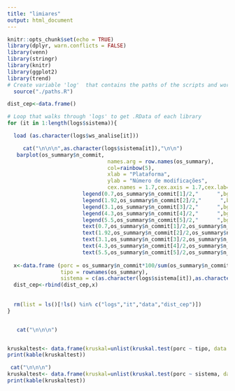 ```yaml
---
title: "limiares"
output: html_document
---
```


```r
knitr::opts_chunk$set(echo = TRUE)
library(dplyr, warn.conflicts = FALSE)
library(venn)
library(stringr)
library(knitr)
library(ggplot2)
library(trend)
# Create variable 'log'  that contains the paths of the scripts and workspaces (.RData)
  source("./paths.R")

```



```r
dist_cep<-data.frame()

# Loop that walks through 'logs' to get .RData of each library
for (it in 1:length(logs$sistema)){

  load (as.character(logs$ws_analise[it]))

     cat("\n\n\n",as.character(logs$sistema[it]),"\n\n")
   barplot(os_summary$n_commit, 
                                names.arg = row.names(os_summary),
                                col=rainbow(5), 
                                xlab = "Plataforma", 
                                ylab = "Número de modificações",
                                cex.names = 1.7,cex.axis = 1.7,cex.lab=1.7)
                        legend(0.7,os_summary$n_commit[1]/2,"      ",bg="white",yjust = 0.5,       xjust = 0.5) 
                        legend(1.92,os_summary$n_commit[2]/2,"      ",bg="white",yjust = 0.5,       xjust = 0.5) 
                        legend(3.1,os_summary$n_commit[3]/2,"      ",bg="white",yjust = 0.5,       xjust = 0.5) 
                        legend(4.3,os_summary$n_commit[4]/2,"      ",bg="white",yjust = 0.5,       xjust = 0.5) 
                        legend(5.5,os_summary$n_commit[5]/2,"      ",bg="white",yjust = 0.5,       xjust = 0.5) 
                        text(0.7,os_summary$n_commit[1]/2,os_summary$n_commit[1],cex=1.7, bg="white")
                        text(1.92,os_summary$n_commit[2]/2,os_summary$n_commit[2],cex=1.7, bg="white")
                        text(3.1,os_summary$n_commit[3]/2,os_summary$n_commit[3],cex=1.7, bg="white")
                        text(4.3,os_summary$n_commit[4]/2,os_summary$n_commit[4],cex=1.7, bg="white")
                        text(5.5,os_summary$n_commit[5]/2,os_summary$n_commit[5],cex=1.7, bg="white")
  
  x<-data.frame (porc = os_summary$n_commit*100/sum(os_summary$n_commit),
                 tipo = rownames(os_summary),
                 sistema = c(as.character(logs$sistema[it]),as.character(logs$sistema[it]),as.character(logs$sistema[it]),as.character(logs$sistema[it]),as.character(logs$sistema[it])))
  dist_cep<-rbind(dist_cep,x)
  
  
  rm(list = ls()[!ls() %in% c("logs","it","data","dist_cep")])                    
}


   cat("\n\n\n")


kruskaltest<- data.frame(kruskal=unlist(kruskal.test(porc ~ tipo, data = dist_cep) ))
print(kable(kruskaltest))

 cat("\n\n\n")
kruskaltest<- data.frame(kruskal=unlist(kruskal.test(porc ~ sistema, data = dist_cep) ))
print(kable(kruskaltest))


```

